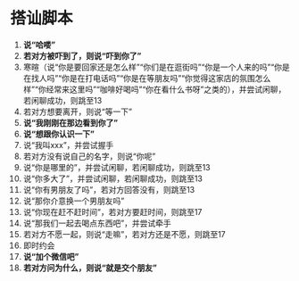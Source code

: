 # 搭讪脚本

1. **说“哈喽”**
2. **若对方被吓到了，则说“吓到你了”**
3. 寒暄（说“你是要回家还是怎么样”“你们是在逛街吗”“你是一个人来的吗”“你是在找人吗”“你是在打电话吗”“你是在等朋友吗”“你觉得这家店的氛围怎么样”“你经常来这里吗”“咖啡好喝吗”“你在看什么书呀”之类的），并尝试闲聊，若闲聊成功，则跳至13
4. 若对方想要离开，则说“等一下”
5. **说“我刚刚在那边看到你了”**
6. **说“想跟你认识一下”**
7. 说“我叫xxx”，并尝试握手
8. 若对方没有说自己的名字，则说“你呢”
9. 说“你是哪里的”，并尝试闲聊，若闲聊成功，则跳至13
10. 说“你多大了”，并尝试闲聊，若闲聊成功，则跳至13
11. 说“你有男朋友了吗”，若对方回答没有，则跳至13
12. 说“那你介意换一个男朋友吗”
13. 说“你现在赶不赶时间”，若对方要赶时间，则跳至17
14. 说“那我们一起去喝点东西吧”，并尝试牵手
15. 若对方不愿一起，则说“走嘛”，若对方还是不愿，则跳至17
16. 即时约会
17. **说“加个微信吧”**
18. **若对方问为什么，则说“就是交个朋友”**